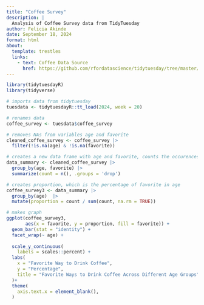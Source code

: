```yaml
---
title: "Coffee Survey"
description: |
  Analysis of Coffee Survey data from TidyTuesday
author: Felicia Akinde
date: September 18, 2024
format: html
about:
  template: trestles
  links:
    - text: Coffee Data Source
      href: https://github.com/rfordatascience/tidytuesday/tree/master/data/2024/2024-05-14
---
```


```r
library(tidytuesdayR)
library(tidyverse)

# imports data from tidytuesday
tuesdata <- tidytuesdayR::tt_load(2024, week = 20)

# renames data
coffee_survey <- tuesdata$coffee_survey

# removes NAs from variables age and favorite
cleaned_coffee_survey <- coffee_survey |>
  filter(!is.na(age) & !is.na(favorite))

# creates a new data frame with age and favorite, counts the occurences of each favorite per age group
data_summary <- cleaned_coffee_survey |>
  group_by(age, favorite) |>
  summarize(count = n(), .groups = 'drop')

# creates proportion, which is the percentage of favorite in age 
coffee_survey3 <- data_summary |>
  group_by(age)  |>
  mutate(proportion = count / sum(count, na.rm = TRUE))

# makes graph
ggplot(coffee_survey3, 
       aes(x = favorite, y = proportion, fill = favorite)) +
  geom_bar(stat = "identity") + 
  facet_wrap(~ age) +
    
  scale_y_continuous(
    labels = scales::percent) +
  labs(
    x = "Favorite Way to Drink Coffee",
    y = "Percentage",
    title = "Favorite Ways to Drink Coffee Across Different Age Groups",
  )+
  theme(
    axis.text.x = element_blank(),
  )
```
